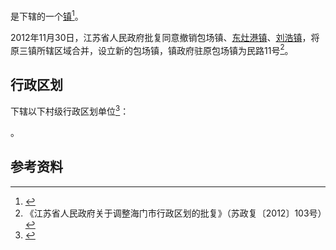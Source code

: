 {{中国乡级行政区|32/06/84/115/000}}

'''{{PAGENAMEBASE}}'''是{{PRC admin/fullname|32/06/84/115/000|3}}下辖的一个[[行政建制镇|镇]]<ref>{{PRC admin/ref sgc|{{PRC admin/parent|32/06/84/115/000}}}}</ref>。

2012年11月30日，江苏省人民政府批复同意撤销包场镇、[[东灶港镇|东灶港镇]]、[[刘浩镇|刘浩镇]]，将原三镇所辖区域合并，设立新的包场镇，镇政府驻原包场镇为民路11号<ref>《江苏省人民政府关于调整海门市行政区划的批复》（苏政复〔2012〕103号）</ref>。

== 行政区划 ==
{{PAGENAMEBASE}}下辖以下村级行政区划单位<ref>{{PRC admin/ref sgc|32/06/84/115/000}}</ref>：

{{PRC admin/children|32/06/84/115/000}}。

== 参考资料 ==
{{reflist}}

{{江苏行政区划小作品}}
{{PRC admin/navcat|32/06/84/115/000}}